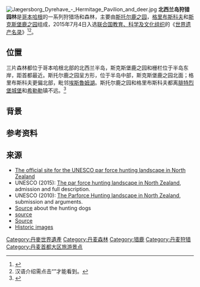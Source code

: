 {{Infobox UNESCO World Heritage Site
| WHS           = 北西兰岛狩猎园林
| image         = Jægersborg Dyrehave - feeding station.jpg
| image_upright = 1.2
| caption       = 
| location      = 丹麦[[首都大区|首都大区]][[北西兰岛|北西兰岛]]
| includes      = 
| criteria      = {{UNESCO WHS type|(ii), (iv)}}(ii), (iv)
| ID            = 1469
| coordinates   = {{coord|55.9136|N|12.3578|E|source:wikidata|display=title, inline|format=dms}}
| year          = 2015
| area          = {{convert|4,543|ha|acre|abbr=on}}
| buffer_zone   = {{convert|1,612.7|ha|acre|abbr=on}}
| locmapin      = Denmark Zealand#Denmark
| map_caption   = 
}}
[[File:Jægersborg_Dyrehave_-_Hermitage_Pavilion_and_deer.jpg|thumb]]
'''北西兰岛狩猎园林'''是[[哥本哈根|哥本哈根]]的一系列狩猎场和森林，主要由[[斯托尔鹿之园|斯托尔鹿之园]]，[[格里布斯科夫|格里布斯科夫]]和[[斯克斯堡鹿之园|斯克斯堡鹿之园]]组成，2015年7月4日入选[[联合国教育、科学及文化组织|联合国教育、科学及文化组织]]的《[[世界遗产名录|世界遗产名录]]》<ref>{{cite web | url = https://whc.unesco.org/en/news/1315/ | title = Sites in Denmark, France and Turkey inscribed on UNESCO’s World Heritage List | website = unesco.org | publisher = UNESCO | date = 2015-07-04 | accessdate = 2020-09-08 | archive-date = 2020-08-03 | archive-url = https://web.archive.org/web/20200803123900/https://whc.unesco.org/en/news/1315 | dead-url = no }}</ref><ref>汉语介绍需点击“{{lang|en|Chinese}}”才能看到。{{cite web | url = https://whc.unesco.org/en/list/1469 | title = 北西兰岛狩猎园林 | publisher = UNESCO World Heritage Centre | accessdate = 2020-09-07 | quote = 这片园林位于哥本哈根市北部30公里处，包含三处独特的森林景区：斯托尔·鹿之园，格里布斯科夫，斯克斯堡栅栏和斯克斯堡鹿之园。这里曾是丹麦王室“武力”狩猎：或利用猎犬围猎的地方，在中世纪到十六世纪末达到巅峰。这里道路成网格状排列，编号石板，栅栏与狩猎小屋无不呈现了巴洛克式园林规划风格在森林地带的应用。 | archive-date = 2020-06-29 | archive-url = https://web.archive.org/web/20200629220543/http://whc.unesco.org/en/list/1469/ | dead-url = no }}</ref>。

== 位置 ==
三片森林都位于哥本哈根北部的北西兰半岛，斯克斯堡鹿之园和栅栏位于半岛东岸，距首都最近。斯托尔鹿之园呈方形，位于半岛中部，斯克斯堡鹿之园北面；格里布斯科夫更偏北部，毗邻[[埃斯魯姆湖|埃斯魯姆湖]]。斯托尔鹿之园和格里布斯科夫都离[[腓特烈堡城堡|腓特烈堡城堡]]和[[希勒勒|希勒勒]]镇不远。<ref name="jagtskov">{{cite web | url = http://www.jagtskov.dk/fileadmin/user_upload/galleri/forskning/verdensarv/worldherritageok.pdf | title = A par force hunting landscape in North Zealand, Denmark - World Heritage | publisher = The Danish Museum of Hunting and Forestry | accessdate = 2015-07-16 | deadurl = yes | archivedate = 2015-07-16 | format = PDF | archiveurl = https://web.archive.org/web/20150716194028/http://www.jagtskov.dk/fileadmin/user_upload/galleri/forskning/verdensarv/worldherritageok.pdf }}</ref>

== 背景 ==

== 参考资料 ==
{{reflist|colwidth=30em}}

== 来源 ==
* [http://parforce.dk/?lang=en The official site for the UNESCO par force hunting landscape in North Zealand]{{Wayback|url=http://parforce.dk/?lang=en |date=20191213144330 }}
* UNESCO (2015): [https://whc.unesco.org/en/list/1469 The par force hunting landscape in North Zealand]{{Wayback|url=https://whc.unesco.org/en/list/1469 |date=20200629220543 }}, admission and full description.
* UNESCO (2010): [https://whc.unesco.org/en/tentativelists/5476/ The Parforce Hunting landscape in North Zealand]{{Wayback|url=https://whc.unesco.org/en/tentativelists/5476/ |date=20191203143236 }}, submission and arguments.
* [http://www.verasir.dk/show.php?file=chap24-4-1.html Source]{{Wayback|url=http://www.verasir.dk/show.php?file=chap24-4-1.html |date=20170318074918 }} about the hunting dogs
* [http://www.verasir.dk/show.php?file=chap24-5.html source]{{Wayback|url=http://www.verasir.dk/show.php?file=chap24-5.html |date=20160303181222 }}
* [https://web.archive.org/web/20150721100228/http://lyngby-taarbaek.lokalavisen.dk/fra-parforcejagt-til-verdensarv--/20150707/artikler/707079335/1010 Source]
* [https://web.archive.org/web/20070310225331/http://www.oresundstid.dk/dansk/oresundstid/1700/side03-02.htm Historic images]

{{丹麥世界遺產}}

[[Category:丹麥世界遺產|Category:丹麥世界遺產]]
[[Category:丹麦森林|Category:丹麦森林]]
[[Category:猎鹿|Category:猎鹿]]
[[Category:丹麦狩猎|Category:丹麦狩猎]]
[[Category:丹麦首都大区旅游景点|Category:丹麦首都大区旅游景点]]